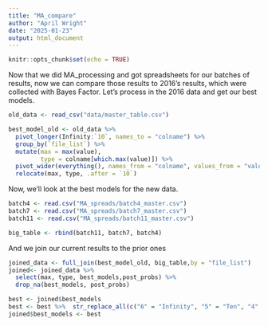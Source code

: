 ```yaml
---
title: "MA_compare"
author: "April Wright"
date: "2025-01-23"
output: html_document
---
```


```r
knitr::opts_chunk$set(echo = TRUE)
```

Now that we did MA_processing and got spreadsheets for our batches of results, now we can compare those results to 2016's results, which were collected with Bayes Factor. Let's process in the 2016 data and get our best models.

```r
old_data <- read_csv("data/master_table.csv")

best_model_old <- old_data %>% 
  pivot_longer(Infinity:`10`, names_to = "colname") %>% 
  group_by(`file_list`) %>% 
  mutate(max = max(value), 
         type = colname[which.max(value)]) %>% 
  pivot_wider(everything(), names_from = "colname", values_from = "value") %>% 
  relocate(max, type, .after = `10`)
```

Now, we'll look at the best models for the new data.

```r
batch4 <- read.csv("MA_spreads/batch4_master.csv")
batch7 <- read.csv("MA_spreads/batch7_master.csv")
batch11 <- read.csv("MA_spreads/batch11_master.csv")

big_table <- rbind(batch11, batch7, batch4)

```

And we join our current results to the prior ones

```r
joined_data <- full_join(best_model_old, big_table,by = "file_list")
joined<- joined_data %>% 
  select(max, type, best_models,post_probs) %>% 
  drop_na(best_models, post_probs)

best <- joined$best_models
best <- best %>%  str_replace_all(c("6" = "Infinity", "5" = "Ten", "4" = "2", "3" = "1", "2" = ".2", "1" = ".05"))
joined$best_models <- best
```


